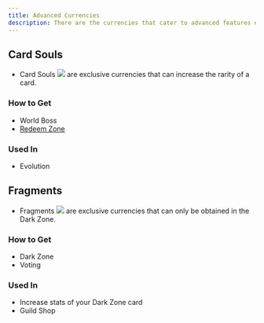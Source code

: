 ```yaml
---
title: Advanced Currencies
description: There are the currencies that cater to advanced features on izzi.
---
```

## Card Souls
- Card Souls <img src="../images/soul.png" class="h-5 m-0 inline" /> are exclusive currencies that can increase the rarity of a card.

### How to Get
- World Boss
- [Redeem Zone](https://izzi-xenex.xyz/@me)

### Used In
- Evolution

## Fragments
- Fragments <img src="../images/fragments.png" class="h-5 m-0 inline" /> are exclusive currencies that can only be obtained in the Dark Zone.

### How to Get
- Dark Zone
- Voting

### Used In
- Increase stats of your Dark Zone card
- Guild Shop

<CardGroup cols="3">
<Card title="Dark Zone" icon="thumbtack" horizontal href="/darkzone" />
</CardGroup>